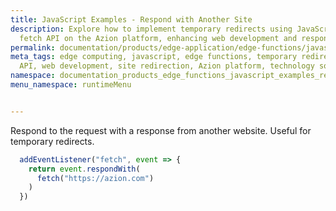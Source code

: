 ```yaml
---
title: JavaScript Examples - Respond with Another Site
description: Explore how to implement temporary redirects using JavaScript with the
  fetch API on the Azion platform, enhancing web development and response strategies.
permalink: documentation/products/edge-application/edge-functions/javascript-examples/respond-site
meta_tags: edge computing, javascript, edge functions, temporary redirects, fetch
  API, web development, site redirection, Azion platform, technology solutions
namespace: documentation_products_edge_functions_javascript_examples_respond_another_site
menu_namespace: runtimeMenu


---
```


Respond to the request with a response from another website. Useful for temporary redirects.

```js
  addEventListener("fetch", event => {
    return event.respondWith(
      fetch("https://azion.com")
    )
  })
```





